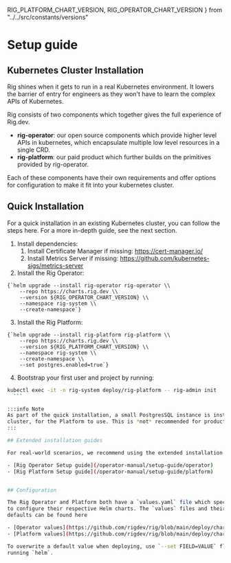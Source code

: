 RIG_PLATFORM_CHART_VERSION,
RIG_OPERATOR_CHART_VERSION
} from "../../src/constants/versions"

# Setup guide

## Kubernetes Cluster Installation

Rig shines when it gets to run in a real Kubernetes environment. It
lowers the barrier of entry for engineers as they won't have to learn the
complex APIs of Kubernetes.

Rig consists of two components which together gives the full experience of
Rig.dev.

- **rig-operator**: our open source components which provide higher level APIs in
  kubernetes, which encapsulate multiple low level resources in a single CRD.
- **rig-platform**: our paid product which further builds on the primitives
  provided by rig-operator.

Each of these components have their own requirements and offer options for
configuration to make it fit into your kubernetes cluster.

## Quick Installation

For a quick installation in an existing Kubernetes cluster, you can follow the
steps here. For a more in-depth guide, see the next section.

1. Install dependencies:
    1. Install Certificate Manager if missing: https://cert-manager.io/
    2. Install Metrics Server if missing: https://github.com/kubernetes-sigs/metrics-server
2. Install the Rig Operator:
  <pre><code className="language-bash">{`helm upgrade --install rig-operator rig-operator \\
    --repo https://charts.rig.dev \\
    --version ${RIG_OPERATOR_CHART_VERSION} \\
    --namespace rig-system \\
    --create-namespace`}</code></pre>
3. Install the Rig Platform:
  <pre><code className="language-bash">{`helm upgrade --install rig-platform rig-platform \\
    --repo https://charts.rig.dev \\
    --version ${RIG_PLATFORM_CHART_VERSION} \\
    --namespace rig-system \\
    --create-namespace \\
    --set postgres.enabled=true`}</code></pre>
4. Bootstrap your first user and project by running:
  ```bash
  kubectl exec -it -n rig-system deploy/rig-platform -- rig-admin init
    ```

:::info Note
As part of the quick installation, a small PostgresSQL instance is installed in your
cluster, for the Platform to use. This is *not* recommended for production environments.
:::

## Extended installation guides

For real-world scenarios, we recommend using the extended installation guides, available here:

- [Rig Operator Setup guide](/operator-manual/setup-guide/operator)
- [Rig Platform Setup guide](/operator-manual/setup-guide/platform)


## Configuration

The Rig Operator and Platform both have a `values.yaml` file which specify how
to configure their respective Helm charts. The `values` files and their
defaults can be found here

- [Operator values](https://github.com/rigdev/rig/blob/main/deploy/charts/rig-operator/values.yaml)
- [Platform values](https://github.com/rigdev/rig/blob/main/deploy/charts/rig-platform/values.yaml)

To overwrite a default value when deploying, use `--set FIELD=VALUE` flags when
running `helm`.
